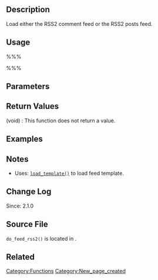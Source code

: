 == Description ==
Load either the RSS2 comment feed or the RSS2 posts feed. 

== Usage ==
%%%<?php do_feed_rss2( $for_comments ) ?>%%%

== Parameters ==
{{Parameter|$for_comments|boolean|<tt>true</tt> for the comment feed, <tt>false</tt> for normal feed.}}

== Return Values ==
; (void) : This function does not return a value.

== Examples ==
<!-- Need creative examples. Feel free to link to external examples. -->

== Notes ==
* Uses: [[Function_Reference/load_template|<tt>load_template()</tt>]] to load feed template.

== Change Log ==
Since: 2.1.0

== Source File ==

<tt>do_feed_rss2()</tt> is located in {{Trac|wp-includes/functions.php}}.

== Related ==
<!--
    To Do:
    Need to find related functions.
    Need to create groups of functions and create templates to add them to a page quickly.
    Some functions may be related to many groups of functions.
-->

{{Tag Footer}}

[[Category:Functions]]
[[Category:New_page_created]]